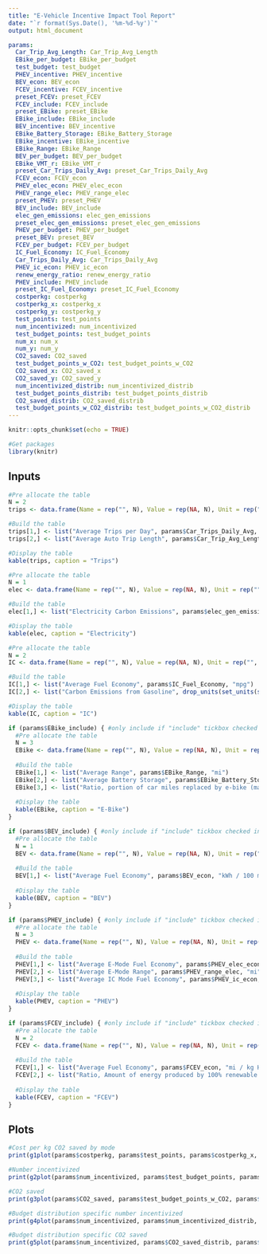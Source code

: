 ```yaml
---
title: "E-Vehicle Incentive Impact Tool Report"
date: "`r format(Sys.Date(), '%m-%d-%y')`"
output: html_document

params: 
  Car_Trip_Avg_Length: Car_Trip_Avg_Length
  EBike_per_budget: EBike_per_budget
  test_budget: test_budget
  PHEV_incentive: PHEV_incentive
  BEV_econ: BEV_econ
  FCEV_incentive: FCEV_incentive
  preset_FCEV: preset_FCEV
  FCEV_include: FCEV_include
  preset_EBike: preset_EBike
  EBike_include: EBike_include
  BEV_incentive: BEV_incentive
  EBike_Battery_Storage: EBike_Battery_Storage
  EBike_incentive: EBike_incentive
  EBike_Range: EBike_Range
  BEV_per_budget: BEV_per_budget
  EBike_VMT_r: EBike_VMT_r
  preset_Car_Trips_Daily_Avg: preset_Car_Trips_Daily_Avg
  FCEV_econ: FCEV_econ
  PHEV_elec_econ: PHEV_elec_econ
  PHEV_range_elec: PHEV_range_elec
  preset_PHEV: preset_PHEV
  BEV_include: BEV_include
  elec_gen_emissions: elec_gen_emissions
  preset_elec_gen_emissions: preset_elec_gen_emissions
  PHEV_per_budget: PHEV_per_budget
  preset_BEV: preset_BEV
  FCEV_per_budget: FCEV_per_budget
  IC_Fuel_Economy: IC_Fuel_Economy
  Car_Trips_Daily_Avg: Car_Trips_Daily_Avg
  PHEV_ic_econ: PHEV_ic_econ
  renew_energy_ratio: renew_energy_ratio
  PHEV_include: PHEV_include
  preset_IC_Fuel_Economy: preset_IC_Fuel_Economy
  costperkg: costperkg
  costperkg_x: costperkg_x
  costperkg_y: costperkg_y
  test_points: test_points
  num_incentivized: num_incentivized
  test_budget_points: test_budget_points
  num_x: num_x
  num_y: num_y
  CO2_saved: CO2_saved
  test_budget_points_w_CO2: test_budget_points_w_CO2
  CO2_saved_x: CO2_saved_x
  CO2_saved_y: CO2_saved_y
  num_incentivized_distrib: num_incentivized_distrib
  test_budget_points_distrib: test_budget_points_distrib
  CO2_saved_distrib: CO2_saved_distrib
  test_budget_points_w_CO2_distrib: test_budget_points_w_CO2_distrib
---
```


```r
knitr::opts_chunk$set(echo = TRUE)

#Get packages
library(knitr)

```

## Inputs

```r
#Pre allocate the table
N = 2
trips <- data.frame(Name = rep("", N), Value = rep(NA, N), Unit = rep("", N), stringsAsFactors = F)

#Build the table
trips[1,] <- list("Average Trips per Day", params$Car_Trips_Daily_Avg, "Trips")
trips[2,] <- list("Average Auto Trip Length", params$Car_Trip_Avg_Length, "mi")

#Display the table
kable(trips, caption = "Trips")

```

```r
#Pre allocate the table
N = 1
elec <- data.frame(Name = rep("", N), Value = rep(NA, N), Unit = rep("", N), stringsAsFactors = F)

#Build the table
elec[1,] <- list("Electricity Carbon Emissions", params$elec_gen_emissions, "lb CO2 / MWh")

#Display the table
kable(elec, caption = "Electricity")
```

```r
#Pre allocate the table
N = 2
IC <- data.frame(Name = rep("", N), Value = rep(NA, N), Unit = rep("", N), stringsAsFactors = F)

#Build the table
IC[1,] <- list("Average Fuel Economy", params$IC_Fuel_Economy, "mpg")
IC[2,] <- list("Carbon Emissions from Gasoline", drop_units(set_units(set_units(1, "gal"), CO2_g)), "g CO2/gal")

#Display the table
kable(IC, caption = "IC")

```

```r
if (params$EBike_include) { #only include if "include" tickbox checked in GUI
  #Pre allocate the table
  N = 3
  EBike <- data.frame(Name = rep("", N), Value = rep(NA, N), Unit = rep("", N), stringsAsFactors = F)
  
  #Build the table
  EBike[1,] <- list("Average Range", params$EBike_Range, "mi")
  EBike[2,] <- list("Average Battery Storage", params$EBike_Battery_Storage, "kWh")
  EBike[3,] <- list("Ratio, portion of car miles replaced by e-bike (maximum 1)", params$EBike_VMT_r, "")
  
  #Display the table
  kable(EBike, caption = "E-Bike")
}

```

``` r
if (params$BEV_include) { #only include if "include" tickbox checked in GUI
  #Pre allocate the table
  N = 1
  BEV <- data.frame(Name = rep("", N), Value = rep(NA, N), Unit = rep("", N), stringsAsFactors = F)
  
  #Build the table
  BEV[1,] <- list("Average Fuel Economy", params$BEV_econ, "kWh / 100 mi")
  
  #Display the table
  kable(BEV, caption = "BEV")
}

```

``` r
if (params$PHEV_include) { #only include if "include" tickbox checked in GUI
  #Pre allocate the table
  N = 3
  PHEV <- data.frame(Name = rep("", N), Value = rep(NA, N), Unit = rep("", N), stringsAsFactors = F)
  
  #Build the table
  PHEV[1,] <- list("Average E-Mode Fuel Economy", params$PHEV_elec_econ, "kWh / 100 mi")
  PHEV[2,] <- list("Average E-Mode Range", params$PHEV_range_elec, "mi")
  PHEV[3,] <- list("Average IC Mode Fuel Economy", params$PHEV_ic_econ, "mpg")
  
  #Display the table
  kable(PHEV, caption = "PHEV")
}

```

``` r
if (params$FCEV_include) { #only include if "include" tickbox checked in GUI
  #Pre allocate the table
  N = 2
  FCEV <- data.frame(Name = rep("", N), Value = rep(NA, N), Unit = rep("", N), stringsAsFactors = F)
  
  #Build the table
  FCEV[1,] <- list("Average Fuel Economy", params$FCEV_econ, "mi / kg H2")
  FCEV[2,] <- list("Ratio, Amount of energy produced by 100% renewable sources (maximum 1)", params$renew_energy_ratio, "")
  
  #Display the table
  kable(FCEV, caption = "FCEV")
}
```

## Plots
```r
#Cost per kg CO2 saved by mode
print(g1plot(params$costperkg, params$test_points, params$costperkg_x, params$costperkg_y))

#Number incentivized
print(g2plot(params$num_incentivized, params$test_budget_points, params$num_x, params$num_y))

#CO2 saved
print(g3plot(params$CO2_saved, params$test_budget_points_w_CO2, params$num_incentivized, params$CO2_saved_x, params$CO2_saved_y))

#Budget distribution specific number incentivized
print(g4plot(params$num_incentivized, params$num_incentivized_distrib, params$test_budget_points_distrib, params$num_x, params$num_y))

#Budget distribution specific CO2 saved
print(g5plot(params$num_incentivized, params$CO2_saved_distrib, params$test_budget_points_w_CO2_distrib, params$CO2_saved_x, params$CO2_saved_y))
```
